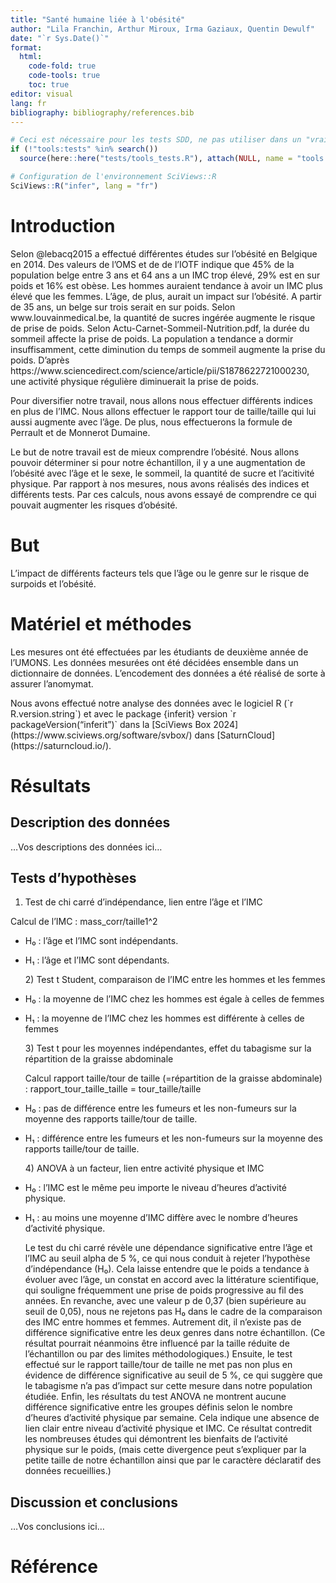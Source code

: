 ```yaml
---
title: "Santé humaine liée à l'obésité"
author: "Lila Franchin, Arthur Miroux, Irma Gaziaux, Quentin Dewulf"
date: "`r Sys.Date()`"
format:
  html:
    code-fold: true
    code-tools: true
    toc: true
editor: visual
lang: fr
bibliography: bibliography/references.bib
---
```


<!--% Complétez l'entête en définissant un titre qui soit représentatif de votre travail. Indiquez aussi les noms des auteurs. -->

<!--# Dans les différentes sections, vous trouverez des indicateurs "...Vos XXX ici..." Vous devez bien sûr REMPLACER ces indicateurs par votre propre texte. Ne les laissez pas dans votre version finale du document. Vous devez travailler dans le même document (pas question de faire un document séparé par étudiant). Gérez les conflits éventuels. -->

```r
# Ceci est nécessaire pour les tests SDD, ne pas utiliser dans un "vrai" projet
if (!"tools:tests" %in% search())
  source(here::here("tests/tools_tests.R"), attach(NULL, name = "tools:tests"))

# Configuration de l'environnement SciViews::R
SciViews::R("infer", lang = "fr")
```

# Introduction

<!--% Sur base de la bibliographie (lecture de l'article fourni et de vos propres recherches sur Internet), rédigez une introduction du sujet en 3 à 4 paragraphes. Cette introduction doit guider le lecteur vers votre but. Vous devez citer vos sources, c'est-à-dire qu’il faut indiquer au minimum la référence bibliographique fournie de manière correcte (inspirez-vous de ce qui est indiqué dans le bloc-notes, mais reformulez : un simple copier-coller de l'introduction du bloc-notes n'est PAS considéré comme l'exercice réalisé !) -->

<!--# Ce projet porte sur la santé humaine liée à l'obésité, à la façon de se nourrir et aux activités réalisées (plus ou moins sédentaire ou actif) ... Réalisez des recherches bibliographiques afin d'avoir une vision précise de la thématique. Existe-t-il des indicateurs calculables pour quantifier l'état de santé d'un individu, par exemple ? Naturellement, ces indicateurs doivent être calculables sur bases des variables mesurées dans votre jeu de données. Focalisez-vous donc sur ces variables-là. -->

Selon @lebacq2015 a effectué différentes études sur l'obésité en Belgique en 2014. Des valeurs de l'OMS et de de l'IOTF indique que 45% de la population belge entre 3 ans et 64 ans a un IMC trop élevé, 29% est en sur poids et 16% est obèse. Les hommes auraient tendance à avoir un IMC plus élevé que les femmes. L'âge, de plus, aurait un impact sur l'obésité. A partir de 35 ans, un belge sur trois serait en sur poids. Selon www.louvainmedical.be, la quantité de sucres ingérée augmente le risque de prise de poids. Selon Actu-Carnet-Sommeil-Nutrition.pdf, la durée du sommeil affecte la prise de poids. La population a tendance a dormir insuffisamment, cette diminution du temps de sommeil augmente la prise du poids. D'après https://www.sciencedirect.com/science/article/pii/S1878622721000230, une activité physique régulière diminuerait la prise de poids.

Pour diversifier notre travail, nous allons nous effectuer différents indices en plus de l'IMC. Nous allons effectuer le rapport tour de taille/taille qui lui aussi augmente avec l'âge. De plus, nous effectuerons la formule de Perrault et de Monnerot Dumaine.

Le but de notre travail est de mieux comprendre l'obésité. Nous allons pouvoir déterminer si pour notre échantillon, il y a une augmentation de l'obésité avec l'âge et le sexe, le sommeil, la quantité de sucre et l'acitivité physique. Par rapport à nos mesures, nous avons réalisés des indices et différents tests. Par ces calculs, nous avons essayé de comprendre ce qui pouvait augmenter les risques d'obésité.

# But

<!--% Formulez ici de façon concise et précise votre question de recherche en 1 à 2 phrases. -->

L'impact de différents facteurs tels que l'âge ou le genre sur le risque de surpoids et l'obésité.

# Matériel et méthodes

<!--% Cette section doit comprendre une explication technique sur les mesures effectuées et sur le protocole relatif à l'acquisition des données en 3 à 4 paragraphes. Vous ajouterez aussi un paragraphe qui détaille les outils logiciels et statistiques utilisés (logiciels et versions des logiciels). Un simple copier-coller du matériel et méthodes du bloc-notes ne sera PAS considéré comme acceptable. -->

Les mesures ont été effectuées par les étudiants de deuxième année de l'UMONS. Les données mesurées ont été décidées ensemble dans un dictionnaire de données. L'encodement des données a été réalisé de sorte à assurer l'anomymat.

Nous avons effectué notre analyse des données avec le logiciel R (\`r R.version.string\`) et avec le package {inferit} version \`r packageVersion("inferit")\` dans la \[SciViews Box 2024\] (https://www.sciviews.org/software/svbox/) dans \[SaturnCloud\] (https://saturncloud.io/).

# Résultats

## Description des données

<!--% Extrayez les quelques éléments les plus pertinents (3 à 5) de votre document `human_notebook.qmd` pour décrire les données de manière cohérente par rapport au but. Reprenez les interprétations en les reformulant de manière concise pour former un texte qui se lit en continu (donc un texte plus construit que ce que vous avez indiqué dans le bloc-notes). -->

<!--# N'oubliez pas que ce document doit pouvoir compiler indépendamment du reste. Cela implique que vous ajoutiez un chunk d'importation des données et que vous recalculiez tout ce qui doit l'être... Par contre, un simple copier-coller de toute la partie résultats du bloc-notes ne sera pas considéré comme un travail réalisé : vous devez sélectionner, et éventuellement remanier un peu le code, pour ne conserver que ce qui est utile ici. -->

...Vos descriptions des données ici...

## Tests d'hypothèses

<!--% Sélectionnez les 4 tests d'hypothèses les plus pertinents depuis `human_notebook.qmd`, ainsi bien sûr que les calculs des indices nécessaires que vous placerez juste au-dessus de vos tests. Ces tests doivent répondre à votre question de recherche (le but). Reformulez les interprétations pour former un texte qui se lit en continu. -->

1)  Test de chi carré d'indépendance, lien entre l'âge et l'IMC

Calcul de l'IMC : mass_corr/taille1\^2

-   H₀ : l'âge et l'IMC sont indépendants. 

<!-- -->

-   H₁ : l'âge et l'IMC sont dépendants.

    2\) Test t Student, comparaison de l'IMC entre les hommes et les femmes

-   H₀ : la moyenne de l'IMC chez les hommes est égale à celles de femmes

-   H₁ : la moyenne de l'IMC chez les hommes est différente à celles de femmes

    3\) Test t pour les moyennes indépendantes, effet du tabagisme sur la répartition de la graisse abdominale

    Calcul rapport taille/tour de taille (=répartition de la graisse abdominale) : rapport_tour_taille_taille = tour_taille/taille

-   H₀ : pas de différence entre les fumeurs et les non-fumeurs sur la moyenne des rapports taille/tour de taille.

-   H₁ : différence entre les fumeurs et les non-fumeurs sur la moyenne des rapports taille/tour de taille.

    4\) ANOVA à un facteur, lien entre activité physique et IMC

-   H₀ : l'IMC est le même peu importe le niveau d'heures d'activité physique.

-   H₁ : au moins une moyenne d'IMC diffère avec le nombre d'heures d'activité physique.

    Le test du chi carré révèle une dépendance significative entre l'âge et l'IMC au seuil alpha de 5 %, ce qui nous conduit à rejeter l'hypothèse d'indépendance (H₀). Cela laisse entendre que le poids a tendance à évoluer avec l'âge, un constat en accord avec la littérature scientifique, qui souligne fréquemment une prise de poids progressive au fil des années. En revanche, avec une valeur p de 0,37 (bien supérieure au seuil de 0,05), nous ne rejetons pas H₀ dans le cadre de la comparaison des IMC entre hommes et femmes. Autrement dit, il n'existe pas de différence significative entre les deux genres dans notre échantillon. (Ce résultat pourrait néanmoins être influencé par la taille réduite de l'échantillon ou par des limites méthodologiques.) Ensuite, le test effectué sur le rapport taille/tour de taille ne met pas non plus en évidence de différence significative au seuil de 5 %, ce qui suggère que le tabagisme n'a pas d'impact sur cette mesure dans notre population étudiée. Enfin, les résultats du test ANOVA ne montrent aucune différence significative entre les groupes définis selon le nombre d'heures d'activité physique par semaine. Cela indique une absence de lien clair entre niveau d'activité physique et IMC. Ce résultat contredit les nombreuses études qui démontrent les bienfaits de l'activité physique sur le poids, (mais cette divergence peut s'expliquer par la petite taille de notre échantillon ainsi que par le caractère déclaratif des données recueillies.) 

## Discussion et conclusions

<!--% Reprenez les résultats obtenus, discutez-les d'un point de vue biologique en 4 à 5 paragraphes et concluez votre travail. Vous pouvez les mettre également en relation avec vos recherches bibliographiques dans cette section. -->

...Vos conclusions ici...

<!--# Important : ce document doit compiler SANS ERREURS avec le bouton 'Rendu' sinon le travail sera sanctionné lourdement. La compilation du document Quarto est maintenant considérée comme acquise. -->

# Référence

<!--% N'indiquez rien ci-dessous. Quarto se chargera de rajouter vos références bibliographiques automatiquement. -->
